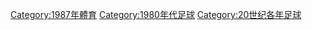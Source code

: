 {{Commonscat|1987 in association football}}

[[Category:1987年體育|Category:1987年體育]]
[[Category:1980年代足球|Category:1980年代足球]]
[[Category:20世纪各年足球|Category:20世纪各年足球]]